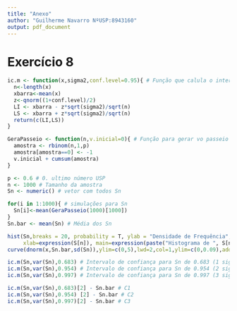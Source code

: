 ```yaml
---
title: "Anexo"
author: "Guilherme Navarro NºUSP:8943160"
output: pdf_document
---
```


# Exercício 8
\center
```r
ic.m <- function(x,sigma2,conf.level=0.95){ # Função que calula o intervalo de confiança
  n<-length(x)
  xbarra<-mean(x)
  z<-qnorm((1+conf.level)/2)
  LI <- xbarra - z*sqrt(sigma2)/sqrt(n)
  LS <- xbarra + z*sqrt(sigma2)/sqrt(n)
  return(c(LI,LS))
}

GeraPasseio <- function(n,v.inicial=0){ # Função para gerar vo passeio aleatório
  amostra <- rbinom(n,1,p)
  amostra[amostra==0] <- -1
  v.inicial + cumsum(amostra)
}

p <- 0.6 # 0. ultimo número USP
n <- 1000 # Tamanho da amostra
Sn <- numeric() # vetor com todos Sn

for(i in 1:1000){ # simulações para Sn
  Sn[i]<-mean(GeraPasseio(1000)[1000])
}
Sn.bar <- mean(Sn) # Média dos Sn

hist(Sn,breaks = 20, probability = T, ylab = "Densidade de Frequência", xlim=c(100,300), 
     xlab=expression(S[n]), main=expression(paste("Histograma de ", S[n])),col="Grey")
curve(dnorm(x,Sn.bar,sd(Sn)),ylim=c(0,5),lwd=2,col=1,ylim=c(0,0.09),add = T)

ic.m(Sn,var(Sn),0.683) # Intervalo de confiança para Sn de 0.683 (1 sigma)
ic.m(Sn,var(Sn),0.954) # Intervalo de confiança para Sn de 0.954 (2 sigma)
ic.m(Sn,var(Sn),0.997) # Intervalo de confiança para Sn de 0.997 (3 sigma)

ic.m(Sn,var(Sn),0.683)[2] - Sn.bar # C1
ic.m(Sn,var(Sn),0.954) [2] - Sn.bar # C2
ic.m(Sn,var(Sn),0.997)[2] - Sn.bar # C3
```

